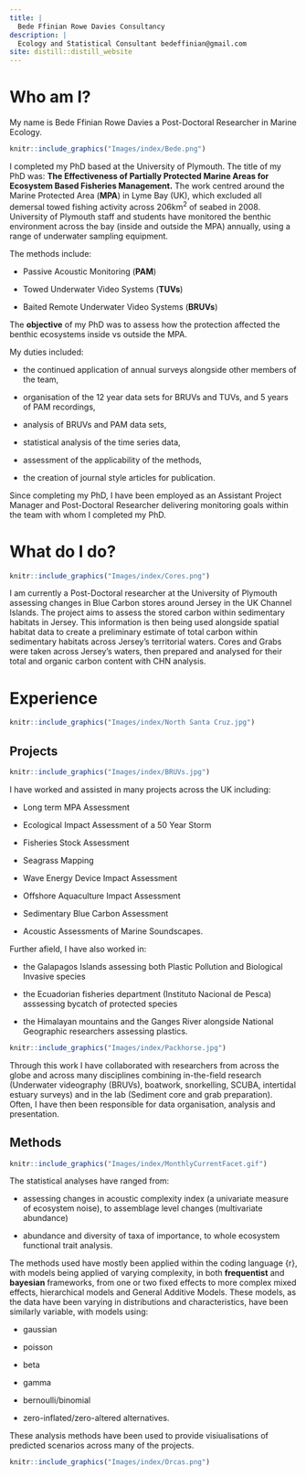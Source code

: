 ```yaml
---
title: |
  Bede Ffinian Rowe Davies Consultancy
description: |
  Ecology and Statistical Consultant bedeffinian@gmail.com
site: distill::distill_website  
---
```


# Who am I? 

My name is Bede Ffinian Rowe Davies a Post-Doctoral Researcher in Marine Ecology. 

::: {.floatting}

```r
knitr::include_graphics("Images/index/Bede.png")

```


I completed my PhD based at the University of Plymouth. The title of my PhD was: **The Effectiveness of Partially Protected Marine Areas for Ecosystem Based Fisheries Management.**  The work centred around the Marine Protected Area (**MPA**) in Lyme Bay (UK), which excluded all demersal towed fishing activity across 206km$^2$ of seabed in 2008. University of Plymouth staff and students have monitored the benthic environment across the bay (inside and outside the MPA) annually, using a range of underwater sampling equipment. 

The methods include:

- Passive Acoustic Monitoring (**PAM**)

- Towed Underwater Video Systems (**TUVs**)

- Baited Remote Underwater Video Systems (**BRUVs**) 


The **objective** of my PhD was to assess how the protection affected the benthic ecosystems inside vs outside the MPA. 

My duties included: 

- the continued application of annual surveys alongside other members of the team,

- organisation of the 12 year data sets for BRUVs and TUVs, and 5 years of PAM recordings,

- analysis of BRUVs and PAM data sets, 

- statistical analysis of the time series data, 

- assessment of the applicability of the methods,

- the creation of journal style articles for publication. 


Since completing my PhD, I have been employed as an Assistant Project Manager and Post-Doctoral Researcher delivering monitoring goals within the team with whom I completed my PhD. 

:::


# What do I do?
::: {.floatting}

```r
knitr::include_graphics("Images/index/Cores.png")

```

I am currently a Post-Doctoral researcher at the University of Plymouth assessing changes in Blue Carbon stores around Jersey in the UK Channel Islands. The project aims to assess the stored carbon within sedimentary habitats in Jersey. This information is then being used alongside spatial habitat data to create a preliminary estimate of total carbon within sedimentary habitats across Jersey's territorial waters. Cores and Grabs were taken across Jersey's waters, then prepared and analysed for their total and organic carbon content with CHN analysis.

:::

# Experience

```r
knitr::include_graphics("Images/index/North Santa Cruz.jpg")

```

## Projects

::: {.floatting}

```r
knitr::include_graphics("Images/index/BRUVs.jpg")

```


I have worked and assisted in many projects across the UK including: 

- Long term MPA Assessment 

- Ecological Impact Assessment of a 50 Year Storm 

- Fisheries Stock Assessment 

- Seagrass Mapping 

- Wave Energy Device Impact Assessment 

- Offshore Aquaculture Impact Assessment 

- Sedimentary Blue Carbon Assessment

- Acoustic Assessments of Marine Soundscapes.

Further afield, I have also worked in: 

- the Galapagos Islands assessing both Plastic Pollution and Biological Invasive species

- the Ecuadorian fisheries department (Instituto Nacional de Pesca) asssessing bycatch of protected species

- the Himalayan mountains and the Ganges River alongside National Geographic researchers assessing plastics.  

```r
knitr::include_graphics("Images/index/Packhorse.jpg")

```


Through this work I have collaborated with researchers from across the globe and across many disciplines combining in-the-field research (Underwater videography (BRUVs), boatwork, snorkelling, SCUBA, intertidal estuary surveys) and in the lab (Sediment core and grab preparation). Often, I have then been responsible for data organisation, analysis and presentation.

:::

## Methods

::: {.floatting}

```r
knitr::include_graphics("Images/index/MonthlyCurrentFacet.gif")

```

The statistical analyses have ranged from:

- assessing changes in acoustic complexity index (a univariate measure of ecosystem noise), to assemblage level changes (multivariate abundance)

- abundance and diversity of taxa of importance, to whole ecosystem functional trait analysis.

The methods used have mostly been applied within the coding language {r}, with models being applied of varying complexity, in both **frequentist** and **bayesian** frameworks, from one or two fixed effects to more complex mixed effects, hierarchical models and General Additive Models. These models, as the data have been varying in distributions and characteristics, have been similarly variable, with models using:

- gaussian

- poisson

- beta

- gamma 

- bernoulli/binomial

- zero-inflated/zero-altered alternatives.  

These analysis methods have been used to provide visiualisations of predicted scenarios across many of the projects.


:::

```r
knitr::include_graphics("Images/index/Orcas.png")

```

